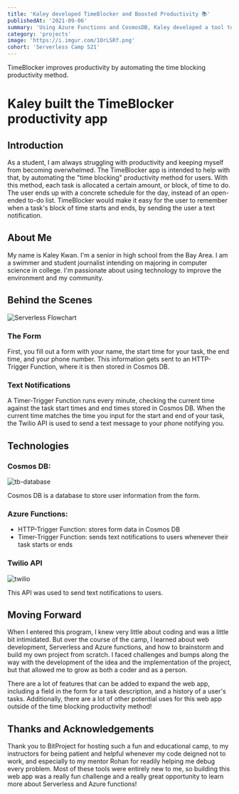 ```yaml
---
title: 'Kaley developed TimeBlocker and Boosted Productivity 📚'
publishedAt: '2021-09-06'
summary: 'Using Azure Functions and CosmosDB, Kaley developed a tool to increase productivity!'
category: 'projects'
image: 'https://i.imgur.com/1OrLSRf.png'
cohort: 'Serverless Camp S21'
---
```


TimeBlocker improves productivity by automating the time blocking productivity method.

# Kaley built the TimeBlocker productivity app

## Introduction

As a student, I am always struggling with productivity and keeping myself from becoming overwhelmed. The TimeBlocker app is intended to help with that, by automating the "time blocking" productivity method for users. With this method, each task is allocated a certain amount, or block, of time to do. The user ends up with a concrete schedule for the day, instead of an open-ended to-do list. TimeBlocker would make it easy for the user to remember when a task's block of time starts and ends, by sending the user a text notification.

## About Me

My name is Kaley Kwan. I'm a senior in high school from the Bay Area. I am a swimmer and student journalist intending on majoring in computer science in college. I'm passionate about using technology to improve the environment and my community.

## Behind the Scenes

![Serverless Flowchart](https://user-images.githubusercontent.com/67166728/132081469-cfff45d7-0481-4d06-9710-ab9f41898944.jpg)

### The Form

First, you fill out a form with your name, the start time for your task, the end time, and your phone number. This information gets sent to an HTTP-Trigger Function, where it is then stored in Cosmos DB.

### Text Notifications

A Timer-Trigger Function runs every minute, checking the current time against the task start times and end times stored in Cosmos DB. When the current time matches the time you input for the start and end of your task, the Twilio API is used to send a text message to your phone notifying you. 

## Technologies

### Cosmos DB:
![tb-database](https://user-images.githubusercontent.com/67166728/132080373-56469526-be34-4625-82dc-01aa7a8d9ced.PNG)

Cosmos DB is a database to store user information from the form.

### Azure Functions:

* HTTP-Trigger Function: stores form data in Cosmos DB
* Timer-Trigger Function: sends text notifications to users whenever their task starts or ends

### Twilio API

![twilio](https://user-images.githubusercontent.com/67166728/132080517-dd97a6c1-0a0a-4d65-a787-f584b43e3c6d.PNG)

This API was used to send text notifications to users.

## Moving Forward

When I entered this program, I knew very little about coding and was a little bit intimidated. But over the course of the camp, I learned about web development, Serverless and Azure functions, and how to brainstorm and build my own project from scratch. I faced challenges and bumps along the way with the development of the idea and the implementation of the project, but that allowed me to grow as both a coder and as a person.

There are a lot of features that can be added to expand the web app, including a field in the form for a task description, and a history of a user's tasks. Additionally, there are a lot of other potential uses for this web app outside of the time blocking productivity method!

## Thanks and Acknowledgements
Thank you to BitProject for hosting such a fun and educational camp, to my instructors for being patient and helpful whenever my code deigned not to work, and especially to my mentor Rohan for readily helping me debug every problem. Most of these tools were entirely new to me, so building this web app was a really fun challenge and a really great opportunity to learn more about Serverless and Azure functions!